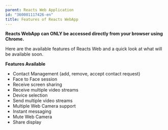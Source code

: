 ```yaml
---
parent: Reacts Web Application
id: "360001117426-en"
title: Features of Reacts WebApp
---
```

**Reacts WebApp can ONLY be accessed directly from your browser using Chrome.**

Here are the available features of Reacts Web and a quick look at what will be available soon.

  
**Features Available**

*   Contact Management (add, remove, accept contact request)
*   Face to Face session
*   Receive screen sharing
*   Receive multiple video streams
*   Device selection
*   Send multiple video streams
*   Multiple Web Camera support
*   Instant messaging
*   Mute Web Camera
*   Share display


